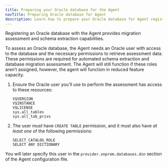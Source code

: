 ```yaml
---
title: Preparing your Oracle database for the Agent
navTitle: Preparing Oracle database for Agent
description: Learn how to prepare your Oracle database for Agent registration with Hybrid Manager.
---
```


Registering an Oracle database with the Agent provides migration assessment and schema extraction capabilities.

To assess an Oracle database, the Agent needs an Oracle user with access to the database and the necessary permissions to retrieve assessment data. These permissions are required for automated schema extraction and database migration assessment. The Agent will still function if these roles aren’t assigned, however, the agent will function in reduced feature capacity.

1.  Ensure the Oracle user you'll use to perform the assessment has access to these resources:

    ```
    V$VERSION
    V$INSTANCE
    V$LICENSE
    sys.all_tables
    sys.all_tab_privs
    ```

1.  The user must have `CREATE TABLE` permission, and it must also have _at least one_ of the following permissions:

    ```
    SELECT_CATALOG_ROLE
    SELECT ANY DICTIONARY
    ```

You will later specify this user in the `provider.onprem.databases.dsn` section of the Agent configuration file.

